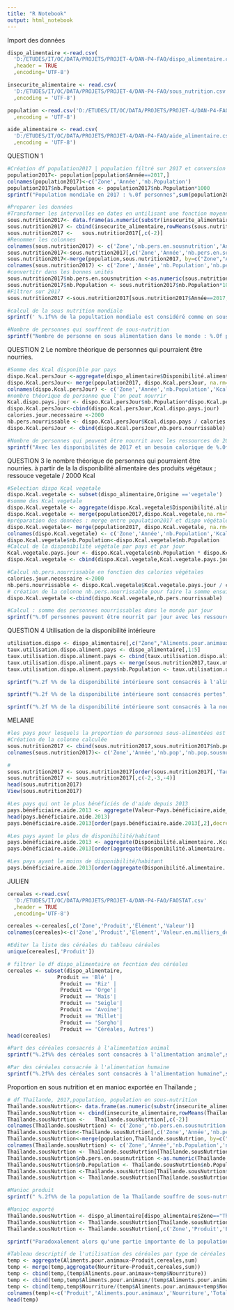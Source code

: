 ---
title: "R Notebook"
output: html_notebook
---
Import des données
```{r}
dispo_alimentaire <-read.csv(
  'D:/ETUDES/IT/OC/DATA/PROJETS/PROJET-4/DAN-P4-FAO/dispo_alimentaire.csv'
  ,header = TRUE
  ,encoding='UTF-8')

insecurite_alimentaire <- read.csv(
  'D:/ETUDES/IT/OC/DATA/PROJETS/PROJET-4/DAN-P4-FAO/sous_nutrition.csv'
  ,encoding = 'UTF-8')

population <-read.csv('D:/ETUDES/IT/OC/DATA/PROJETS/PROJET-4/DAN-P4-FAO/population.csv'
  ,encoding = 'UTF-8')

aide_alimentaire <- read.csv(
  'D:/ETUDES/IT/OC/DATA/PROJETS/PROJET-4/DAN-P4-FAO/aide_alimentaire.csv'
  ,encoding = 'UTF-8')

```
QUESTION 1
```{r}
#Création df population2017 | population filtré sur 2017 et conversion à la bonne unité
population2017<- population[population$Année==2017,] 
colnames(population2017)<-c('Zone','Année','nb.Population') 
population2017$nb.Population <- population2017$nb.Population*1000
sprintf("Population mondiale en 2017 : %.0f personnes",sum(population2017$nb.Population, na.rm=TRUE))
```
```{r}
#Preparer les données
#Transformer les intervalles en dates en untilisant une fonction moyenne pour la colonne
sous.nutrition2017<- data.frame(as.numeric(substr(insecurite_alimentaire$Année,1,4)),as.numeric(substr(insecurite_alimentaire$Année,6,9)))
sous.nutrition2017 <- cbind(insecurite_alimentaire,rowMeans(sous.nutrition2017))
sous.nutrition2017 <-   sous.nutrition2017[,c(-2)] 
#Renommer les colonnes
colnames(sous.nutrition2017) <- c('Zone','nb.pers.en.sousnutrition','Année')
sous.nutrition2017<-sous.nutrition2017[,c('Zone','Année','nb.pers.en.sousnutrition')]
sous.nutrition2017<-merge(population,sous.nutrition2017, by=c("Zone","Année"))
colnames(sous.nutrition2017) <- c('Zone','Année','nb.Population','nb.pers.en.sousnutrition')
#convertitr dans les bonnes unités
sous.nutrition2017$nb.pers.en.sousnutrition <-as.numeric(sous.nutrition2017$nb.pers.en.sousnutrition)*1000000
sous.nutrition2017$nb.Population <- sous.nutrition2017$nb.Population*1000
#Filtrer sur 2017
sous.nutrition2017 <-sous.nutrition2017[sous.nutrition2017$Année==2017,]
```
```{r}
#calcul de la sous nutrition mondiale
sprintf(' %.1f%% de la popultation mondiale est considéré comme en sous nutrition en 2017',sum(sous.nutrition2017$nb.pers.en.sousnutrition,na.rm=TRUE) / sum(sous.nutrition2017$nb.Population,na.rm=TRUE)*100)
```
```{r}
#Nombre de personnes qui souffrent de sous-nutrition
sprintf("Nombre de personne en sous alimentation dans le monde : %.0f personnes",sum(sous.nutrition2017$nb.pers.en.sousnutrition,na.rm=TRUE))

```
QUESTION 2
Le nombre théorique de personnes qui pourraient être nourries. 

```{r}
#Somme des Kcal disponible par pays
dispo.Kcal.persJour <-aggregate(dispo_alimentaire$Disponibilité.alimentaire..Kcal.personne.jour. ~ Zone, dispo_alimentaire, sum )
dispo.Kcal.persJour<- merge(population2017, dispo.Kcal.persJour, na.rm=TRUE)
colnames(dispo.Kcal.persJour) <- c('Zone','Année','nb.Population','Kcal.pers.jour')
#nombre théorique de personne que l'on peut nourrir 
Kcal.dispo.pays.jour <- dispo.Kcal.persJour$nb.Population*dispo.Kcal.persJour$Kcal.pers.jour
dispo.Kcal.persJour<-cbind(dispo.Kcal.persJour,Kcal.dispo.pays.jour)
calories.jour.necessaire <-2000
nb.pers.nourrissable <- dispo.Kcal.persJour$Kcal.dispo.pays / calories.jour.necessaire
dispo.Kcal.persJour <- cbind(dispo.Kcal.persJour,nb.pers.nourrissable)
```
```{r}
#Nombre de personnes qui peuvent être nourrit avec les ressources de 2017 en fonction de calorie.jour.necessaire
sprintf("Avec les disponibilités de 2017 et un besoin calorique de %.0f ont peut nourrir %.0f personnes",calories.jour.necessaire,sum(dispo.Kcal.persJour$nb.pers.nourrissable))

```
QUESTION 3 
le nombre théorique de personnes qui pourraient être nourries. à partir de la la disponibilité alimentaire des produits végétaux ; ressouce vegetale / 2000 Kcal

```{r}
#Selection dispo Kcal vegetale
dispo.Kcal.vegetale <- subset(dispo_alimentaire,Origine =='vegetale')
#somme des Kcal vegetale
dispo.Kcal.vegetale <- aggregate(dispo.Kcal.vegetale$Disponibilité.alimentaire..Kcal.personne.jour.~Zone, dispo.Kcal.vegetale,sum)
dispo.Kcal.vegetale <- merge(population2017,dispo.Kcal.vegetale,na.rm=TRUE)
#préparation des données : merge entre population2017 et dispo végétale
dispo.Kcal.vegetale<- merge(population2017, dispo.Kcal.vegetale, na.rm=TRUE)
colnames(dispo.Kcal.vegetale) <- c('Zone','Année','nb.Population','Kcal.pers.jour')
dispo.Kcal.vegetale$nb.Population<-dispo.Kcal.vegetale$nb.Population
#Calcul de la disponibilité végétale par pays et par jour
Kcal.vegetale.pays.jour <- dispo.Kcal.vegetale$nb.Population * dispo.Kcal.vegetale$Kcal.pers.jour
dispo.Kcal.vegetale <- cbind(dispo.Kcal.vegetale,Kcal.vegetale.pays.jour)
```
```{r}
#Calcul nb.pers.nourrissable en fonction des calories végétales
calories.jour.necessaire <-2000
nb.pers.nourrissable <- dispo.Kcal.vegetale$Kcal.vegetale.pays.jour / calories.jour.necessaire
# création de la colonne nb.pers.nourrissable pour faire la somme ensuite
dispo.Kcal.vegetale <-cbind(dispo.Kcal.vegetale,nb.pers.nourrissable)

```
```{r}
#Calcul : somme des personnes nourrissables dans le monde par jour
sprintf("%.0f personnes peuvent être nourrit par jour avec les ressources végétales journalières mondiales de 2017",sum(dispo.Kcal.vegetale$nb.pers.nourrissable))

```

QUESTION 4 
Utilisation de la disponibilité intérieure
```{r}
utilisation.dispo <- dispo_alimentaire[,c("Zone","Aliments.pour.animaux","Autres.Utilisations","Disponibilité.intérieure","Exportations...Quantité","Importations...Quantité","Nourriture","Pertes" ,"Production","Semences","Traitement","Variation.de.stock")]
taux.utilisation.dispo.aliment.pays <- dispo_alimentaire[,1:5] 
taux.utilisation.dispo.aliment.pays <- cbind(taux.utilisation.dispo.aliment.pays, dispo_alimentaire[,10:18])
taux.utilisation.dispo.aliment.pays <- merge(sous.nutrition2017,taux.utilisation.dispo.aliment.pays)
taux.utilisation.dispo.aliment.pays$nb.Population <- taux.utilisation.dispo.aliment.pays$nb.Population*1000
```
```{r}
sprintf("%.2f %% de la disponibilité intérieure sont consacrés à l'alimentation animale",sum(utilisation.dispo$Aliments.pour.animaux ,na.rm = TRUE)/sum(utilisation.dispo$Disponibilité.intérieure,na.rm = TRUE)*100)
```
```{r}
sprintf("%.2f %% de la disponibilité intérieure sont consacrés pertes",sum(utilisation.dispo$Pertes ,na.rm = TRUE)/sum(utilisation.dispo$Disponibilité.intérieure,na.rm = TRUE)*100)

```
```{r}
sprintf("%.2f %% de la disponibilité intérieure sont consacrés à la nourriture",sum(utilisation.dispo$Nourriture ,na.rm = TRUE)/sum(utilisation.dispo$Disponibilité.intérieure,na.rm = TRUE)*100)
```
MELANIE 
```{r}
#les pays pour lesquels la proportion de personnes sous-alimentées est la plus forte en 2017
#Création de la colonne calculée 
sous.nutrition2017 <- cbind(sous.nutrition2017,sous.nutrition2017$nb.pers.en.sousnutrition/sous.nutrition2017$nb.Population*100)
colnames(sous.nutrition2017)<- c('Zone','Année','nb.pop','nb.pop.sousnutrition','Taux.de.sous-nutrition')
```
```{r}
#
sous.nutrition2017 <- sous.nutrition2017[order(sous.nutrition2017[,'Taux.de.sous-nutrition'],decreasing = TRUE),]
sous.nutrition2017 <- sous.nutrition2017[,c(-2,-3,-4)] 
head(sous.nutrition2017)
View(sous.nutrition2017)
```



```{r}
#Les pays qui ont le plus bénéficiés de d'aide depuis 2013
pays.bénéficiaire.aide.2013 <- aggregate(Valeur~Pays.bénéficiaire,aide_alimentaire,sum)
head(pays.bénéficiaire.aide.2013)
pays.bénéficiaire.aide.2013[order(pays.bénéficiaire.aide.2013[,2],decreasing = T),]
```

```{r}
#Les pays ayant le plus de disponibilité/habitant
pays.bénéficiaire.aide.2013 <- aggregate(Disponibilité.alimentaire..Kcal.personne.jour.~Zone,dispo_alimentaire,sum,na.rm=T)
pays.bénéficiaire.aide.2013[order(aggregate(Disponibilité.alimentaire..Kcal.personne.jour.~Zone,dispo_alimentaire,sum,na.rm=T)[,2],decreasing = T),]
```

```{r}
#Les pays ayant le moins de disponibilité/habitant
pays.bénéficiaire.aide.2013[order(aggregate(Disponibilité.alimentaire..Kcal.personne.jour.~Zone,dispo_alimentaire,sum,na.rm=T)[,2],decreasing = F),]
```

JULIEN

```{r}
cereales <-read.csv(
  'D:/ETUDES/IT/OC/DATA/PROJETS/PROJET-4/DAN-P4-FAO/FAOSTAT.csv'
  ,header = TRUE
  ,encoding='UTF-8')

cereales <-cereales[,c('Zone','Produit','Élément','Valeur')]
colnames(cereales)<-c('Zone','Produit','Element','Valeur.en.milliers_de_tonnes')
```
```{r}
#Editer la liste des céréales du tableau céréales
unique(cereales[,'Produit'])
```
```{r}
# filtrer le df dispo_alimentaire en focntion des céréales
cereales <- subset(dispo_alimentaire, 
                Produit == 'Blé' | 
                 Produit == 'Riz' | 
                 Produit == 'Orge'|
                 Produit == 'Maïs'|
                 Produit == 'Seigle'|
                 Produit == 'Avoine'|
                 Produit == 'Millet'|
                 Produit == 'Sorgho'|
                 Produit == 'Céréales, Autres') 
head(cereales)

```


```{r}
#Part des céréales consacrés à l'alimentation animal
sprintf("%.2f%% des céréales sont consacrés à l'alimentation animale",sum(cereales$Aliments.pour.animaux,na.rm=T)/sum(cereales$Disponibilité.intérieure,na.rm=T)*100)
```

```{r}
#Par des céréales consacrée à l'alimentation humaine
sprintf("%.2f%% des céréales sont consacrés à l'alimentation humaine",sum(cereales$Nourriture,na.rm=T)/sum(cereales$Disponibilité.intérieure,na.rm=T)*100)
```

Proportion en sous nutrition et en manioc exportée en Thaïlande ;

```{r} 
# df Thaïlande, 2017,population, population en sous-nutrition
Thaïlande.sousNutrtion<- data.frame(as.numeric(substr(insecurite_alimentaire$Année,1,4)),as.numeric(substr(insecurite_alimentaire$Année,6,9)))
Thaïlande.sousNutrtion <- cbind(insecurite_alimentaire,rowMeans(Thaïlande.sousNutrtion))
Thaïlande.sousNutrtion <-   Thaïlande.sousNutrtion[,c(-2)] 
colnames(Thaïlande.sousNutrtion) <- c('Zone','nb.pers.en.sousnutrition','Année')
Thaïlande.sousNutrtion<-Thaïlande.sousNutrtion[,c('Zone','Année','nb.pers.en.sousnutrition')]
Thaïlande.sousNutrtion<-merge(population,Thaïlande.sousNutrtion, by=c("Zone","Année"))
colnames(Thaïlande.sousNutrtion) <- c('Zone','Année','nb.Population','nb.pers.en.sousnutrition')
Thaïlande.sousNutrtion <- Thaïlande.sousNutrtion[Thaïlande.sousNutrtion$Année==2017,]
Thaïlande.sousNutrtion$nb.pers.en.sousnutrition <-as.numeric(Thaïlande.sousNutrtion$nb.pers.en.sousnutrition)*1000000
Thaïlande.sousNutrtion$nb.Population <- Thaïlande.sousNutrtion$nb.Population*1000
Thaïlande.sousNutrtion <-Thaïlande.sousNutrtion[Thaïlande.sousNutrtion$Année==2017,]
Thaïlande.sousNutrtion <- Thaïlande.sousNutrtion[Thaïlande.sousNutrtion$Zone=='Thaïlande',]
```
```{r}
#Manioc produit
sprintf(" %.2f%% de la population de la Thaïlande souffre de sous-nutrtion soit %.0f personnes qui connaissent de sous-nutrition",Thaïlande.sousNutrtion$nb.pers.en.sousnutrition/Thaïlande.sousNutrtion$nb.Population *100,Thaïlande.sousNutrtion$nb.pers.en.sousnutrition)
```
```{r}
#Manioc exporté
Thaïlande.sousNutrtion <- dispo_alimentaire[dispo_alimentaire$Zone=="Thaïlande",]
Thaïlande.sousNutrtion <- Thaïlande.sousNutrtion[Thaïlande.sousNutrtion$Produit=='Manioc',]
Thaïlande.sousNutrtion <- Thaïlande.sousNutrtion[,c('Zone','Produit','Exportations...Quantité','Production')]

sprintf("Paradoxalement alors qu'une partie importante de la population manque de nourriture, %.2f %% du Manioc produit est exporté",Thaïlande.sousNutrtion$Exportations...Quantité/Thaïlande.sousNutrtion$Production*100)
```




```{r}
#Tableau descriptif de l'utilisation des céréales par type de céréales et utilisation animale ou nourriture
temp <- aggregate(Aliments.pour.animaux~Produit,cereales,sum)
temp <- merge(temp,aggregate(Nourriture~Produit,cereales,sum))
temp <- cbind(temp,(temp$Aliments.pour.animaux+temp$Nourriture))
temp <- cbind(temp,temp$Aliments.pour.animaux/(temp$Aliments.pour.animaux+temp$Nourriture)*100)
temp <- cbind(temp,temp$Nourriture/(temp$Aliments.pour.animaux+temp$Nourriture)*100)
colnames(temp)<-c('Produit','Aliments.pour.animaux','Nourriture','Total.produit','tx.Aliments.pour.animaux','tx.Nourriture')
head(temp)
```



